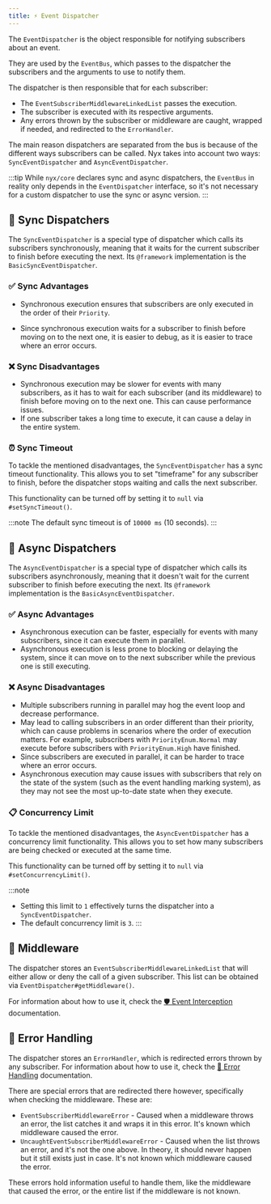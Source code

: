 ```yaml
---
title: ⚡ Event Dispatcher
---
```


The `EventDispatcher` is the object responsible for notifying subscribers about an event.

They are used by the `EventBus`, which passes to the dispatcher the subscribers and the arguments to use to notify them.

The dispatcher is then responsible that for each subscriber:

* The `EventSubscriberMiddlewareLinkedList` passes the execution.
* The subscriber is executed with its respective arguments.
* Any errors thrown by the subscriber or middleware are caught, wrapped if needed, and redirected to the `ErrorHandler`.

The main reason dispatchers are separated from the bus is because of the different ways subscribers can be called. Nyx
takes into account two ways: `SyncEventDispatcher` and `AsyncEventDispatcher`.

:::tip
While `nyx/core` declares sync and async dispatchers, the `EventBus` in reality only depends in the `EventDispatcher`
interface, so it's not necessary for a custom dispatcher to use the sync or async version.
:::

## 🔂 Sync Dispatchers

The `SyncEventDispatcher` is a special type of dispatcher which calls its subscribers synchronously, meaning that it
waits for the current subscriber to finish before executing the next. Its `@framework` implementation is the
`BasicSyncEventDispatcher`.

### ✅ Sync Advantages

* Synchronous execution ensures that subscribers are only executed in the order of their `Priority`.

* Since synchronous execution waits for a subscriber to finish before moving on to the next one, it is easier to debug,
as it is easier to trace where an error occurs.

### ❌ Sync Disadvantages

* Synchronous execution may be slower for events with many subscribers, as it has to wait for each subscriber (and its
middleware) to finish before moving on to the next one. This can cause performance issues.
* If one subscriber takes a long time to execute, it can cause a delay in the entire system.

### ⏰ Sync Timeout

To tackle the mentioned disadvantages, the `SyncEventDispatcher` has a sync timeout functionality. This allows you to
set "timeframe" for any subscriber to finish, before the dispatcher stops waiting and calls the next subscriber.

This functionality can be turned off by setting it to `null` via `#setSyncTimeout()`.

:::note
The default sync timeout is of `10000 ms` (10 seconds).
:::

## 🔀 Async Dispatchers

The `AsyncEventDispatcher` is a special type of dispatcher which calls its subscribers asynchronously, meaning that it
doesn't wait for the current subscriber to finish before executing the next. Its `@framework` implementation is the
`BasicAsyncEventDispatcher`.

### ✅ Async Advantages

* Asynchronous execution can be faster, especially for events with many subscribers, since it can execute them in
parallel.
* Asynchronous execution is less prone to blocking or delaying the system, since it can move on to the next subscriber
while the previous one is still executing.

### ❌ Async Disadvantages

* Multiple subscribers running in parallel may hog the event loop and decrease performance.
* May lead to calling subscribers in an order different than their priority, which can cause problems in scenarios where
the order of execution matters. For example, subscribers with `PriorityEnum.Normal` may execute before subscribers with
`PriorityEnum.High` have finished.
* Since subscribers are executed in parallel, it can be harder to trace where an error occurs.
* Asynchronous execution may cause issues with subscribers that rely on the state of the system (such as the event
handling marking system), as they may not see the most up-to-date state when they execute.

### 📋 Concurrency Limit

To tackle the mentioned disadvantages, the `AsyncEventDispatcher` has a concurrency limit functionality. This allows you
to set how many subscribers are being checked or executed at the same time.

This functionality can be turned off by setting it to `null` via `#setConcurrencyLimit()`.

:::note

* Setting this limit to `1` effectively turns the dispatcher into a `SyncEventDispatcher`.
* The default concurrency limit is `3`.
:::

## 🚦 Middleware

The dispatcher stores an `EventSubscriberMiddlewareLinkedList` that will either allow or deny the call of a given subscriber.
This list can be obtained via `EventDispatcher#getMiddleware()`.

For information about how to use it, check the [️🛡️ Event Interception](./event-interception) documentation.

## 💫 Error Handling

The dispatcher stores an `ErrorHandler`, which is redirected errors thrown by any subscriber. For information about how
to use it, check the [💫 Error Handling](../../error/error-handling) documentation.

There are special errors that are redirected there however, specifically when checking the middleware. These are:

* `EventSubscriberMiddlewareError` - Caused when a middleware throws an error, the list catches it and wraps it in this error. It's known which middleware caused the error.
* `UncaughtEventSubscriberMiddlewareError` - Caused when the list throws an error, and it's not the one above. In theory, it should never happen but it still exists just in case. It's not known which middleware caused the error.

These errors hold information useful to handle them, like the middleware that caused the error, or the entire list if the
middleware is not known.
